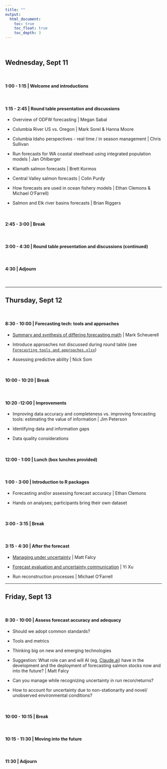 ```yaml
---
title: ""
output:
  html_document:
    toc: true
    toc_float: true
    toc_depth: 3
---
```


<br>

## Wednesday, Sept 11

<br>


#### 1:00 - 1:15	| Welcome and introductions


<br>

#### 1:15 - 2:45 | Round table presentation and discussions

* Overview of ODFW forecasting | Megan Sabal
	  
* Columbia River US vs. Oregon | Mark Sorel & Hanna Moore
	  
* Columbia Idaho perspectives - real time / in season management | Chris Sullivan
	  
* Run forecasts for WA coastal steelhead using integrated population models | Jan Ohlberger
	  
* Klamath salmon forecasts | Brett Kormos
	  
* Central Valley salmon forecasts | Colin Purdy
	  
* How forecasts are used in ocean fishery models | Ethan Clemons & Michael O’Farrell)
	  
* Salmon and Elk river basins forecasts | Brian Riggers


<br>

#### 2:45 - 3:00 | Break


<br>

#### 3:00 - 4:30 | Round table presentation and discussions (continued)


<br>

#### 4:30 | Adjourn 

<br>


***

## Thursday, Sept 12    

  
<br>

#### 8:30 - 10:00 | Forecasting tech: tools and approaches

* [Summary and synthesis of differing forecasting math](materials/forecasting_approaches.pdf) | Mark Scheuerell
    
* Introduce approaches not discussed during round table (see [`Forecasting tools and approaches.xlsx`](materials/forecasting_tools_approaches.xlsx))
    
* Assessing predictive ability | Nick Som
	
<br>

#### 10:00 - 10:20 | Break	


<br>

#### 10:20 -12:00	| Improvements

* Improving data accuracy and completeness vs. improving forecasting tools: estimating the value of information | Jim Peterson

* Identifying data and information gaps

* Data quality considerations

<br>

#### 12:00 - 1:00	| Lunch (box lunches provided)


<br>

#### 1:00 - 3:00 | Introduction to R packages

* Forecasting and/or assessing forecast accuracy | Ethan Clemons

* Hands on analyses; participants bring their own dataset


<br>

#### 3:00 - 3:15 | Break


<br>

#### 3:15 - 4:30 | After the forecast

* [Managing under uncertainty](materials/Falcy_USGS_SalmonForecasting_Uncertainty_Decisions.pdf) | Matt Falcy

*	[Forecast evaluation and uncertainty communication](materials/Forecast_Workshop_Xu_2024.pdf) | Yi Xu

*	Run reconstruction processes | Michael O’Farrell


***

## Friday,  Sept 13

<br>

#### 8:30 - 10:00 | Assess forecast accuracy and adequacy

* Should we adopt common standards?
	
*	Tools and metrics
	
* Thinking big on new and emerging technologies
	
* Suggestion: What role can and will AI (eg, [Claude.ai](https://claude.ai/login?returnTo=%2F%3F)) have in the development and the deployment of forecasting salmon stocks now and into the future? | Matt Falcy
	
* Can you manage while recognizing uncertainty in run recon/returns?

*	How to account for uncertainty due to non-stationarity and novel/ unobserved environmental conditions?


<br>

#### 10:00 - 10:15 | Break


<br>

#### 10:15 - 11:30 | Moving into the future
	
<br>

#### 11:30 | Adjourn
